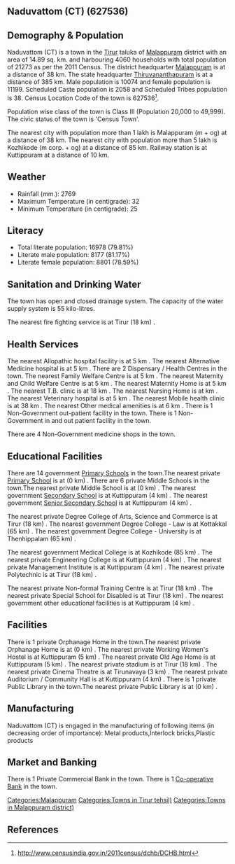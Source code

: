 {{Infobox settlement
| name=Naduvattom (CT)
| native_name=
| native_name_lang=
| other_name=
| nickname=
| settlement_type=Town
| image_skyline=
| image_alt=
| image_caption=
| pushpin_map=India Kerala
| pushpin_label_position=right
| pushpin_map_alt=
| pushpin_map_caption=Location in Kerala, India
| latd=
| latm=
| lats=
| latNS=
| longd=
| longm=
| longs=
| longEW=
| coordinates_display=inline,title
| subdivision_type=Country
| subdivision_name={{flag|India}}
| subdivision_type1=[[States and territories of India|State]]
| subdivision_name1=Kerala 
| subdivision_type2=[[List of districts of India|District]]
| subdivision_name2=Malappuram
| subdivision_type3=Tahsil
| subdivision_name3=Tirur
| website=
| established_title=<!-- Established -->
| established_date=
| founder=
| named_for=
| government_type=
| governing_body=
| unit_pref=Metric
| area_footnotes=
| area_rank=
| area_total_km2=14.89
| elevation_footnotes=
| elevation_m=
| population_total=21273
| population_as_of=2011
| population_rank=
| population_density_km2=1428
| population_demonym=
| population_footnotes=
| demographics_type1=Languages=
| demographics1_title1=Official=
| demographics1_info1=[[Malayalam language|Malayalam]]
| timezone1=[[Indian Standard Time|IST]]
| utc_offset1==+5:30
| postal_code_type=[[Postal Index Number|PIN]]
| postal_code=
| area_code_type=Telephone code
| area_code=
| registration_plate=
| blank1_name_sec1=Nearest city
| blank1_info_sec1=[[Malappuram (m + og)]]
| blank2_name_sec1=[[Human sex ratio|Sex ratio]]
| blank2_info_sec1=1111
| blank3_name_sec1=Literacy
| blank3_info_sec1=79.81%
| blank1_name_sec2=[[2011 Census of India|2011 census]] code
| blank1_info_sec2=627536
| footnotes=
}}

== Naduvattom (CT) (627536) ==

== Demography & Population ==

Naduvattom (CT) is a town in the [[Tirur]] taluka of [[Malappuram]] district with an area of 14.89 sq. km. and harbouring 4060 households with total population of 21273 as per the 2011 Census. The district headquarter [[Malappuram]] is at a distance of 38 km. The state headquarter [[Thiruvananthapuram]] is at a distance of 385 km. Male population is 10074 and female population is 11199. Scheduled Caste population is 2058 and Scheduled Tribes population is 38. Census Location Code of the town is 627536<ref>http://www.censusindia.gov.in/2011census/dchb/DCHB.html</ref>.

Population wise class of the town is Class III (Population 20,000 to 49,999).
The civic status of the town is 'Census Town'.

The nearest city with population more than 1 lakh is Malappuram (m + og) at a distance of 38 km. The nearest city with population more than 5 lakh is Kozhikode (m corp. + og) at a distance of 85 km. Railway station is at Kuttippuram at a distance of 10 km.


== Weather ==  
* Rainfall (mm.): 2769 
* Maximum Temperature (in centigrade): 32
* Minimum Temperature (in centigrade): 25


== Literacy ==  
* Total literate population: 16978 (79.81%)
* Literate male population: 8177 (81.17%)
* Literate female population: 8801 (78.59%)


== Sanitation and Drinking Water ==  
The town has open and closed drainage system.
The capacity of the water supply system is 55 kilo-litres.

The nearest fire fighting service is at Tirur (18 km) .


== Health Services ==
The nearest Allopathic hospital facility is at 5 km .
The nearest Alternative Medicine hospital is at 5 km .
There are 2 Dispensary / Health Centres in the town.
The nearest Family Welfare Centre is at 5 km .
The nearest Maternity and Child Welfare Centre is at 5 km .
The nearest Maternity Home is at 5 km .
The nearest T.B. clinic is at 18 km .
The nearest Nursing Home is at  km .
The nearest Veterinary hospital is at 5 km .
The nearest Mobile health clinic is at 38 km .
The nearest Other medical amenities is at 6 km .
There is 1 Non-Government out-patient facility in the town.
There is 1 Non-Government in and out patient facility in the town.

There are 4 Non-Government medicine shops in the town.


== Educational Facilities ==
There are 14 government [[Primary School]]s in the town.The nearest private [[Primary School]] is at  (0 km) .
There are 6 private Middle Schools in the town.The nearest private Middle School is at  (0 km) .
The nearest government [[Secondary School]] is at Kuttippuram (4 km) .
The nearest government [[Senior Secondary School]] is at Kuttippuram (4 km) .
 
 
 
 
 
The nearest private Degree College of Arts, Science and Commerce is at Tirur (18 km) .
The nearest government Degree College - Law is at Kottakkal  (65 km) .
The nearest government Degree College - University is at Thenhippalam (65 km) .
 
The nearest government Medical College is at Kozhikode (85 km) .
The nearest private Engineering College is at Kuttippuram (4 km) .
The nearest private Management Institute is at Kuttippuram (4 km) .
The nearest private Polytechnic is at Tirur (18 km) .
 
The nearest private Non-formal Training Centre is at Tirur (18 km) .
The nearest private Special School for Disabled is at Tirur (18 km) .
The nearest government other educational facilities is at Kuttippuram (4 km) .


== Facilities ==
There is 1 private Orphanage Home in the town.The nearest private Orphanage Home is at  (0 km) .
The nearest private Working Women's Hostel is at Kuttippuram (5 km) .
The nearest private Old Age Home is at Kuttippuram (5 km) .
The nearest private stadium is at Tirur (18 km) .
The nearest private Cinema Theatre is at Tirunavaya (3 km) .
The nearest private Auditorium / Community Hall is at Kuttippuram (4 km) .
There is 1 private Public Library in the town.The nearest private Public Library is at  (0 km) .


== Manufacturing ==
Naduvattom (CT) is engaged in the manufacturing of following items (in decreasing order of importance): Metal products,Interlock bricks,Plastic products 


== Market and Banking ==

There is 1 Private Commercial Bank in the town.
There is 1 [[Co-operative Bank]] in the town.




[[Categories:Malappuram]]
[[Categories:Towns in Tirur tehsil)]]
[[Categories:Towns in Malappuram district)]]


== References ==
{{Reflist}}


